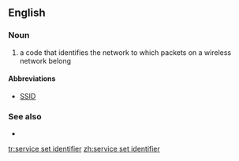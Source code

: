 ==English==

===Noun===
{{en-noun|head=[[service]] [[set]] [[identifier]]}}

# {{lb|en|networking}} a code that identifies the network to which packets on a wireless network belong

====Abbreviations====
* [[SSID]]

===See also===
* {{pedialite}}

[[tr:service set identifier]]
[[zh:service set identifier]]